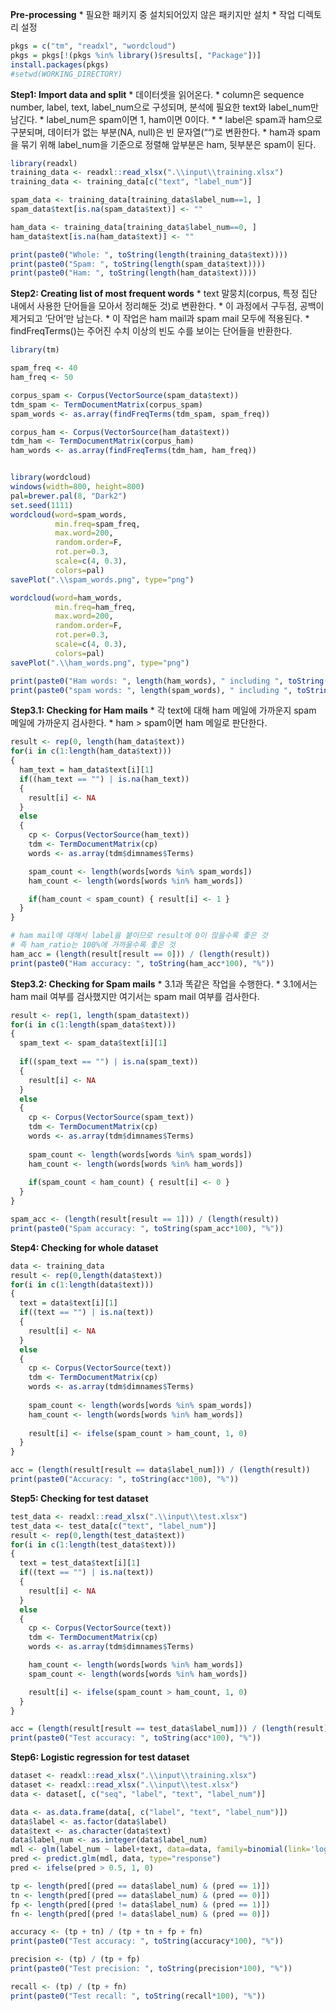 **Pre-processing**
* 필요한 패키지 중 설치되어있지 않은 패키지만 설치
* 작업 디렉토리 설정
```{r}
pkgs = c("tm", "readxl", "wordcloud")
pkgs = pkgs[!(pkgs %in% library()$results[, "Package"])]
install.packages(pkgs)
#setwd(WORKING_DIRECTORY)
```


**Step1: Import data and split**
* 데이터셋을 읽어온다.
* column은 sequence number, label, text, label_num으로 구성되며, 분석에 필요한 text와 label_num만 남긴다.
* label_num은 spam이면 1, ham이면 0이다.
* 
* label은 spam과 ham으로 구분되며, 데이터가 없는 부분(NA, null)은 빈 문자열("")로 변환한다.
* ham과 spam을 묶기 위해 label_num을 기준으로 정렬해 앞부분은 ham, 뒷부분은 spam이 된다.
```{r}
library(readxl)
training_data <- readxl::read_xlsx(".\\input\\training.xlsx")
training_data <- training_data[c("text", "label_num")] 

spam_data <- training_data[training_data$label_num==1, ]
spam_data$text[is.na(spam_data$text)] <- ""

ham_data <- training_data[training_data$label_num==0, ]
ham_data$text[is.na(ham_data$text)] <- ""

print(paste0("Whole: ", toString(length(training_data$text))))
print(paste0("Spam: ", toString(length(spam_data$text))))
print(paste0("Ham: ", toString(length(ham_data$text))))
```


**Step2: Creating list of most frequent words**
* text 말뭉치(corpus, 특정 집단 내에서 사용한 단어들을 모아서 정리해둔 것)로 변환한다.
* 이 과정에서 구두점, 공백이 제거되고 '단어'만 남는다.
* 이 작업은 ham mail과 spam mail 모두에 적용된다.
* findFreqTerms()는 주어진 수치 이상의 빈도 수를 보이는 단어들을 반환한다.
```{r}
library(tm)

spam_freq <- 40
ham_freq <- 50

corpus_spam <- Corpus(VectorSource(spam_data$text))
tdm_spam <- TermDocumentMatrix(corpus_spam)
spam_words <- as.array(findFreqTerms(tdm_spam, spam_freq))

corpus_ham <- Corpus(VectorSource(ham_data$text))
tdm_ham <- TermDocumentMatrix(corpus_ham)
ham_words <- as.array(findFreqTerms(tdm_ham, ham_freq))


library(wordcloud)
windows(width=800, height=800)
pal=brewer.pal(8, "Dark2")
set.seed(1111)
wordcloud(word=spam_words,
          min.freq=spam_freq,
          max.word=200,
          random.order=F,
          rot.per=0.3,
          scale=c(4, 0.3),
          colors=pal)
savePlot(".\\spam_words.png", type="png")

wordcloud(word=ham_words,
          min.freq=ham_freq,
          max.word=200,
          random.order=F,
          rot.per=0.3,
          scale=c(4, 0.3),
          colors=pal)
savePlot(".\\ham_words.png", type="png")

print(paste0("Ham words: ", length(ham_words), " including ", toString(head(ham_words))))
print(paste0("spam words: ", length(spam_words), " including ", toString(head(spam_words))))
```


**Step3.1: Checking for Ham mails**
* 각 text에 대해 ham 메일에 가까운지 spam 메일에 가까운지 검사한다.
* ham > spam이면 ham 메일로 판단한다.
```{r}
result <- rep(0, length(ham_data$text))
for(i in c(1:length(ham_data$text)))
{
  ham_text = ham_data$text[i][1]
  if((ham_text == "") | is.na(ham_text))
  {
    result[i] <- NA
  }
  else
  {
    cp <- Corpus(VectorSource(ham_text))
    tdm <- TermDocumentMatrix(cp)
    words <- as.array(tdm$dimnames$Terms)

    spam_count <- length(words[words %in% spam_words])
    ham_count <- length(words[words %in% ham_words])

    if(ham_count < spam_count) { result[i] <- 1 }
  }
}

# ham mail에 대해서 label을 붙이므로 result에 0이 많을수록 좋은 것
# 즉 ham_ratio는 100%에 가까울수록 좋은 것
ham_acc = (length(result[result == 0])) / (length(result))
print(paste0("Ham accuracy: ", toString(ham_acc*100), "%"))
```

**Step3.2: Checking for Spam mails**
* 3.1과 똑같은 작업을 수행한다.
* 3.1에서는 ham mail 여부를 검사했지만 여기서는 spam mail 여부를 검사한다.
```{r}
result <- rep(1, length(spam_data$text))
for(i in c(1:length(spam_data$text)))
{
  spam_text <- spam_data$text[i][1]
  
  if((spam_text == "") | is.na(spam_text))
  {
    result[i] <- NA
  }
  else
  {
    cp <- Corpus(VectorSource(spam_text))
    tdm <- TermDocumentMatrix(cp)
    words <- as.array(tdm$dimnames$Terms)
    
    spam_count <- length(words[words %in% spam_words])
    ham_count <- length(words[words %in% ham_words])
    
    if(spam_count < ham_count) { result[i] <- 0 }
  }
}

spam_acc <- (length(result[result == 1])) / (length(result))
print(paste0("Spam accuracy: ", toString(spam_acc*100), "%"))
```


**Step4: Checking for whole dataset**
```{r}
data <- training_data
result <- rep(0,length(data$text))
for(i in c(1:length(data$text)))
{
  text = data$text[i][1]
  if((text == "") | is.na(text))
  {
    result[i] <- NA
  }
  else
  {
    cp <- Corpus(VectorSource(text))
    tdm <- TermDocumentMatrix(cp)
    words <- as.array(tdm$dimnames$Terms)
    
    spam_count <- length(words[words %in% spam_words])
    ham_count <- length(words[words %in% ham_words])
    
    result[i] <- ifelse(spam_count > ham_count, 1, 0)
  }
}

acc = (length(result[result == data$label_num])) / (length(result))
print(paste0("Accuracy: ", toString(acc*100), "%"))

```

**Step5: Checking for test dataset**
```{r}
test_data <- readxl::read_xlsx(".\\input\\test.xlsx")
test_data <- test_data[c("text", "label_num")] 
result <- rep(0,length(test_data$text))
for(i in c(1:length(test_data$text)))
{
  text = test_data$text[i][1]
  if((text == "") | is.na(text))
  {
    result[i] <- NA
  }
  else
  {
    cp <- Corpus(VectorSource(text))
    tdm <- TermDocumentMatrix(cp)
    words <- as.array(tdm$dimnames$Terms)

    ham_count <- length(words[words %in% ham_words])
    spam_count <- length(words[words %in% ham_words])

    result[i] <- ifelse(spam_count > ham_count, 1, 0)
  }
}

acc = (length(result[result == test_data$label_num])) / (length(result))
print(paste0("Test accuracy: ", toString(acc*100), "%"))
```



**Step6: Logistic regression for test dataset**
```{r}
dataset <- readxl::read_xlsx(".\\input\\training.xlsx")
dataset <- readxl::read_xlsx(".\\input\\test.xlsx")
data <- dataset[, c("seq", "label", "text", "label_num")]

data <- as.data.frame(data[, c("label", "text", "label_num")])
data$label <- as.factor(data$label)
data$text <- as.character(data$text)
data$label_num <- as.integer(data$label_num)
mdl <- glm(label_num ~ label+text, data=data, family=binomial(link='logit'))
pred <- predict.glm(mdl, data, type="response")
pred <- ifelse(pred > 0.5, 1, 0)

tp <- length(pred[(pred == data$label_num) & (pred == 1)])
tn <- length(pred[(pred == data$label_num) & (pred == 0)])
fp <- length(pred[(pred != data$label_num) & (pred == 1)])
fn <- length(pred[(pred != data$label_num) & (pred == 0)])

accuracy <- (tp + tn) / (tp + tn + fp + fn)
print(paste0("Test accuracy: ", toString(accuracy*100), "%"))

precision <- (tp) / (tp + fp)
print(paste0("Test precision: ", toString(precision*100), "%"))

recall <- (tp) / (tp + fn)
print(paste0("Test recall: ", toString(recall*100), "%"))
```

